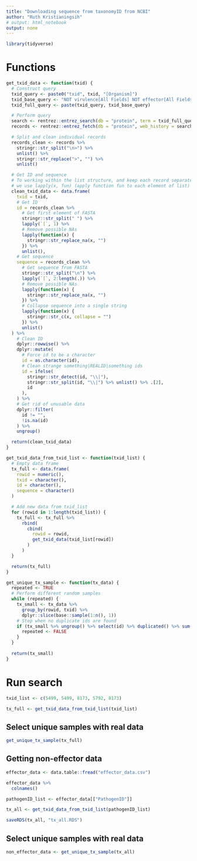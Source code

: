 ```yaml
---
title: "Downloading sequence from taxonomyID from NCBI"
author: "Ruth Kristianingsih"
# output: html_notebook
output: none
---
```


```r
library(tidyverse)
```

# Functions

```r
get_txid_data <- function(txid) {
  # Construct query
  txid_query <- paste0("txid", txid, "[Organism]")
  txid_base_query <- "NOT virulence[All Fields] NOT effector[All Fields] NOT elicitor[All Fields] NOT partial[All Fields] NOT multispecies[All Fields] NOT \"Unknown\"[Organism] NOT hypothetical[All Fields] NOT uncharacterized[All Fields] NOT unnamed[All Fields] NOT putative[All Fields]"
  txid_full_query <- paste(txid_query, txid_base_query)

  # Perform query
  search <- rentrez::entrez_search(db = "protein", term = txid_full_query, use_history = TRUE)
  records <- rentrez::entrez_fetch(db = "protein", web_history = search$web_history, retmax = search$count, rettype = "fasta")

  # Split and clean individual records
  records_clean <- records %>%
    stringr::str_split("\n>") %>%
    unlist() %>%
    stringr::str_replace(">", "") %>%
    unlist()

  # Get ID and sequence
  # To working within the list structure, and keep each record separated from one another,
  # we use lapply(x, fun) (apply function fun to each element of list)
  clean_txid_data <- data.frame(
    txid = txid,
    # Get ID
    id = records_clean %>%
      # Get first element of FASTA
      stringr::str_split(" ") %>%
      lapply(`[`, 1) %>%
      # Remove possible NAs
      lapply(function(x) {
        stringr::str_replace_na(x, "")
      }) %>%
      unlist(),
    # Get sequence
    sequence = records_clean %>%
      # Get sequence from FASTA
      stringr::str_split("\n") %>%
      lapply(`[`, 2:length(.)) %>%
      # Remove possible NAs
      lapply(function(x) {
        stringr::str_replace_na(x, "")
      }) %>%
      # Collapse sequence into a single string
      lapply(function(x) {
        stringr::str_c(x, collapse = "")
      }) %>%
      unlist()
  ) %>%
    # Clean ID
    dplyr::rowwise() %>%
    dplyr::mutate(
      # Force id to be a character
      id = as.character(id),
      # Clean strange something|REALID|something ids
      id = ifelse(
        stringr::str_detect(id, "\\|"),
        stringr::str_split(id, "\\|") %>% unlist() %>% .[2],
        id
      ),
    ) %>%
    # Get rid of unusable data
    dplyr::filter(
      id != "",
      !is.na(id)
    ) %>%
    ungroup()

  return(clean_txid_data)
}
```

```r
get_txid_data_from_txid_list <- function(txid_list) {
  # Empty data frame
  tx_full <- data.frame(
    rowid = numeric(),
    txid = character(),
    id = character(),
    sequence = character()
  )

  # Add new data from txid_list
  for (rowid in 1:length(txid_list)) {
    tx_full <- tx_full %>%
      rbind(
        cbind(
          rowid = rowid,
          get_txid_data(txid_list[rowid])
        )
      )
  }

  return(tx_full)
}
```

```r
get_unique_tx_sample <- function(tx_data) {
  repeated <- TRUE
  # Perform different random samples
  while (repeated) {
    tx_small <- tx_data %>%
      group_by(rowid, txid) %>%
      dplyr::slice(base::sample(1:n(), 1))
    # Stop when no duplicate ids are found
    if (tx_small %>% ungroup() %>% select(id) %>% duplicated() %>% sum() == 0) {
      repeated <- FALSE
    }
  }
  
  return(tx_small)
}
```

# Run search

```r
txid_list <- c(5499, 5499, 8173, 5792, 8173)

tx_full <- get_txid_data_from_txid_list(txid_list)
```

## Select unique samples with real data
```r
get_unique_tx_sample(tx_full)
```


## Getting non-effector data

```r
effector_data <- data.table::fread("effector_data.csv")
```

```r
effector_data %>% 
  colnames()
```

```r
pathogenID_list <- effector_data[["PathogenID"]]
```

```r
tx_all <- get_txid_data_from_txid_list(pathogenID_list)
```

```r
saveRDS(tx_all, "tx_all.RDS")
```



## Select unique samples with real data
```r
non_effector_data <- get_unique_tx_sample(tx_all)
```
